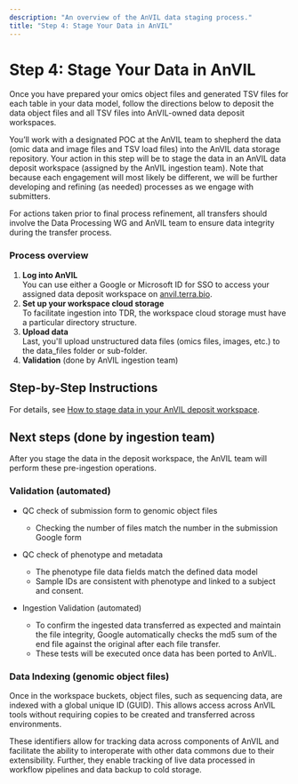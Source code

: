 ```yaml
---
description: "An overview of the AnVIL data staging process."
title: "Step 4: Stage Your Data in AnVIL"
---
```


# Step 4: Stage Your Data in AnVIL

<Alert icon={false} severity="info">
Once you have prepared your omics object files and generated TSV files for each table in your data model, follow the directions below to deposit the data object files and all TSV files into AnVIL-owned data deposit workspaces.
</Alert>

You’ll work with a designated POC at the AnVIL team to shepherd the data (omic data and image files and TSV load files) into the AnVIL data storage repository. Your action in this step will be to stage the data in an AnVIL data deposit workspace (assigned by the AnVIL ingestion team). Note that because each engagement will most likely be different, we will be further developing and refining (as needed) processes as we engage with submitters.

For actions taken prior to final process refinement, all transfers should involve the Data Processing WG and AnVIL team to ensure data integrity during the transfer process.   

### Process overview
1. **Log into AnVIL**    
You can use either a Google or Microsoft ID for SSO to access your assigned data deposit workspace on [anvil.terra.bio](https://anvil.terra.bio).   
2. **Set up your workspace cloud storage**      
To facilitate ingestion into TDR, the workspace cloud storage must have a particular directory structure.   
3. **Upload data**       
Last, you'll upload unstructured data files (omics files, images, etc.) to the data_files folder or sub-folder.   
4. **Validation** (done by AnVIL ingestion team)

## Step-by-Step Instructions
For details, see [How to stage data in your AnVIL deposit workspace](https://support.terra.bio/hc/en-us/articles/28970864241435-How-to-stage-data-in-an-AnVIL-deposit-workspace).

## Next steps (done by ingestion team)   
After you stage the data in the deposit workspace, the AnVIL team will perform these pre-ingestion operations. 

### Validation (automated)

- QC check of submission form to genomic object files 
  - Checking the number of files match the number in the submission Google form

- QC check of phenotype and metadata
  - The phenotype file data fields match the defined data model
  - Sample IDs are consistent with phenotype and linked to a subject and consent.

- Ingestion Validation (automated)
  - To confirm the ingested data transferred as expected and maintain the file integrity, Google automatically checks the md5 sum of the end file against the original after each file transfer. 
  - These tests will be executed once data has been ported to AnVIL.

### Data Indexing (genomic object files)

Once in the workspace buckets, object files, such as sequencing data, are indexed with a global unique ID (GUID). This allows access across AnVIL tools without requiring copies to be created and transferred across environments.

These identifiers allow for tracking data across components of AnVIL and facilitate the ability to interoperate with other data commons due to their extensibility. Further, they enable tracking of live data processed in workflow pipelines and data backup to cold storage.
